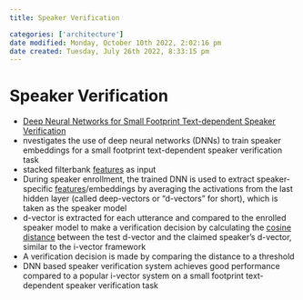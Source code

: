 ```yaml
---
title: Speaker Verification

categories: ['architecture']
date modified: Monday, October 10th 2022, 2:02:16 pm
date created: Tuesday, July 26th 2022, 8:33:15 pm
---
```


# Speaker Verification
- [Deep Neural Networks for Small Footprint Text-dependent Speaker Verification](https://static.googleusercontent.com/media/research.google.com/en//pubs/archive/41939.pdf)
- nvestigates the use of deep neural networks (DNNs) to train speaker embeddings for a small footprint text-dependent speaker verification task
- stacked filterbank [features](Features.qmd) as input
- During speaker enrollment, the trained DNN is used to extract speaker-specific [features](Features.qmd)/embeddings by averaging the activations from the last hidden layer (called deep-vectors or “d-vectors” for short), which is taken as the speaker model
- d-vector is extracted for each utterance and compared to the enrolled speaker model to make a verification decision by calculating the [cosine distance](cosine distance.qmd) between the test d-vector and the claimed speaker’s d-vector, similar to the i-vector framework
- A verification decision is made by comparing the distance to a threshold
- DNN based speaker verification system achieves good performance compared to a popular i-vector system on a small footprint text-dependent speaker verification task



